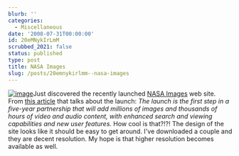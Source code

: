 ```yaml
---
blurb: ''
categories:
  - Miscellaneous
date: '2008-07-31T00:00:00'
id: 20eMNykIrLmM
scrubbed_2021: false
status: published
type: post
title: NASA Images
slug: /posts/20emnykirlmm--nasa-images
---
```


[![image](http://www.alanwsmith.com/blog/wp-content/uploads/2008/07/moon-photo-297x300.jpg "Duke on the Crater\'s Edge")](http://www.nasaimages.org/luna/servlet/detail/nasaNAS~5~5~21684~126445:Duke-on-the-Craters-Edge)Just
discovered the recently launched
[NASA Images](http://www.nasaimages.org/) web site. From
[this article]() that talks about the launch:
*The launch is the first step in a five-year partnership that will add millions of images and thousands of hours of video and audio content, with enhanced search and viewing capabilities and new user features.*
How cool is that?!?! The design of the site looks like it should be
easy to get around. I've downloaded a couple and they are decent
resolution. My hope is that higher resolution becomes available as
well.
